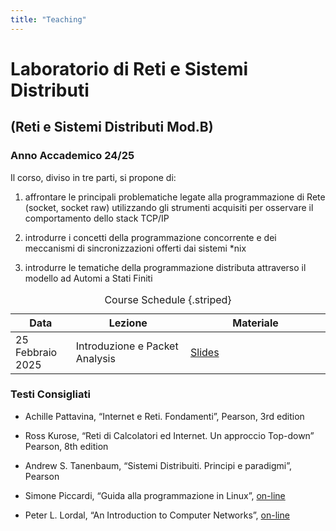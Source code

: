 ```yaml
---
title: "Teaching"
---
```


# Laboratorio di Reti e Sistemi Distributi 

## (Reti e Sistemi Distributi Mod.B)

### Anno Accademico 24/25

Il corso, diviso in tre parti, si propone di:

1. affrontare le principali problematiche legate alla programmazione di Rete (socket, socket raw) utilizzando gli strumenti acquisiti per osservare il comportamento dello stack TCP/IP

2. introdurre i concetti della programmazione concorrente e dei meccanismi di sincronizzazioni offerti dai sistemi *nix

3. introdurre le tematiche della programmazione distributa attraverso il modello ad Automi a Stati Finiti

| Data             | Lezione                          | Materiale                                |
|------------------|----------------------------------|------------------------------------------|
| 25 Febbraio 2025 | Introduzione e Packet Analysis   | [Slides](../documents/labresid_1.pdf)    |

: Course Schedule {.striped}

### Testi Consigliati

* Achille Pattavina, "Internet e Reti. Fondamenti", Pearson, 3rd edition

* Ross Kurose, "Reti di Calcolatori ed Internet. Un approccio Top-down" Pearson, 8th edition

* Andrew S. Tanenbaum, "Sistemi Distribuiti. Principi e paradigmi", Pearson

* Simone Piccardi, "Guida alla programmazione in Linux", [on-line](https://gapil.gnulinux.it/)

* Peter L. Lordal, "An Introduction to Computer Networks", [on-line](https://intronetworks.cs.luc.edu/current2/html/index.html)


